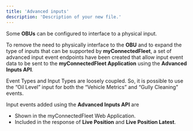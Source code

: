 ```yaml
---
title: 'Advanced inputs'
description: 'Description of your new file.'
---
```


Some **OBUs** can be configured to interface to a physical input. 

To remove the need to physically interface to the **OBU** and to expand the type of inputs that can be supported by **myConnectedFleet**, a set of advanced input event endpoints have been created that allow input event data to be sent to the **myConnectedFleet Application** using the **Advanced Inputs API**.


Event Types and Input Types are loosely coupled. So, it is possible to use the “Oil Level” input for both the “Vehicle Metrics” and “Gully Cleaning” events.

Input events added using the **Advanced Inputs API** are

- Shown in the myConnectedFleet Web Application.
- Included in the response of **Live Position** and **Live Position Latest**.
